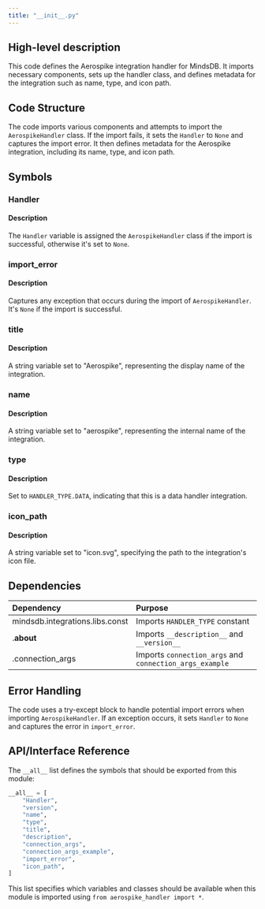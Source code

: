 ```yaml
---
title: "__init__.py"
---
```


## High-level description
This code defines the Aerospike integration handler for MindsDB. It imports necessary components, sets up the handler class, and defines metadata for the integration such as name, type, and icon path.

## Code Structure
The code imports various components and attempts to import the `AerospikeHandler` class. If the import fails, it sets the `Handler` to `None` and captures the import error. It then defines metadata for the Aerospike integration, including its name, type, and icon path.

## Symbols

### Handler
#### Description
The `Handler` variable is assigned the `AerospikeHandler` class if the import is successful, otherwise it's set to `None`.

### import_error
#### Description
Captures any exception that occurs during the import of `AerospikeHandler`. It's `None` if the import is successful.

### title
#### Description
A string variable set to "Aerospike", representing the display name of the integration.

### name
#### Description
A string variable set to "aerospike", representing the internal name of the integration.

### type
#### Description
Set to `HANDLER_TYPE.DATA`, indicating that this is a data handler integration.

### icon_path
#### Description
A string variable set to "icon.svg", specifying the path to the integration's icon file.

## Dependencies
| Dependency | Purpose |
|:-----------|:--------|
| mindsdb.integrations.libs.const | Imports `HANDLER_TYPE` constant |
| .__about__ | Imports `__description__` and `__version__` |
| .connection_args | Imports `connection_args` and `connection_args_example` |

## Error Handling
The code uses a try-except block to handle potential import errors when importing `AerospikeHandler`. If an exception occurs, it sets `Handler` to `None` and captures the error in `import_error`.

## API/Interface Reference
The `__all__` list defines the symbols that should be exported from this module:
```python
__all__ = [
    "Handler",
    "version",
    "name",
    "type",
    "title",
    "description",
    "connection_args",
    "connection_args_example",
    "import_error",
    "icon_path",
]
```
This list specifies which variables and classes should be available when this module is imported using `from aerospike_handler import *`.
